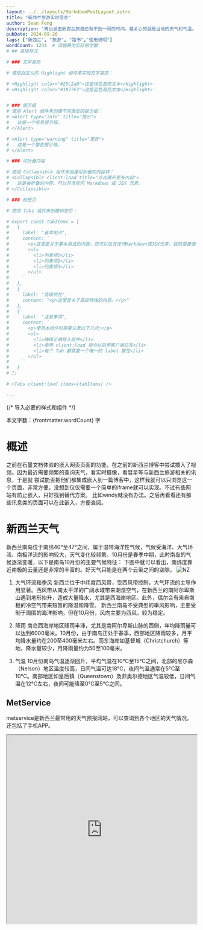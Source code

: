 ```yaml
---
layout: ../../layouts/MarkdownPostLayout.astro
title: "新西兰旅游实时信息"
author: Sean Feng
description: "离出发去新西兰旅游还有不到一周的时间，最关心的就是当地的天气和气温。谁不希望十个晴天呢。"
pubDate: 2024-09-26
tags: ["新西兰", "旅游", "路书","使用说明"]
wordCount: 1234  # 请替换为实际的字数
# ## 高级样式

# ### 文字高亮

# 使用自定义的 Highlight 组件来实现文字高亮：

# <Highlight color="#25c2a0">这是绿色高亮文本</Highlight>
# <Highlight color="#1877F2">这是蓝色高亮文本</Highlight>


# ### 提示框
# 使用 Alert 组件来创建不同类型的提示框：
# <Alert type="info" title="提示">
#   这是一个信息提示框。
# </Alert>

# <Alert type="warning" title="警告">
#   这是一个警告提示框。
# </Alert>

# ### 可折叠内容

# 使用 Collapsible 组件来创建可折叠的内容块：
# <Collapsible client:load title="点击展开更多内容">
#   这是被折叠的内容。可以包含任何 Markdown 或 JSX 元素。
# </Collapsible>

# ### 标签页

# 使用 Tabs 组件来创建标签页：

# export const tabItems = [
#   {
#     label: "基本用法",
#     content: `
#       <p>这里是关于基本用法的内容。您可以包含任何Markdown或JSX元素。目前直接使用tabs组件会报错，所以暂时使用这个妥协方案。</p>
#       <ul>
#         <li>列表项1</li>
#         <li>列表项2</li>
#         <li>列表项3</li>
#       </ul>
#     `
#   },
#   {
#     label: "高级特性",
#     content: "<p>这里是关于高级特性的内容。</p>"
#   },
#   {
#     label: "注意事项",
#     content: `
#       <p>使用本组件时需要注意以下几点:</p>
#       <ol>
#         <li>确保正确导入组件</li>
#         <li>使用 client:load 指令以启用客户端交互</li>
#         <li>每个 Tab 都需要一个唯一的 label 属性</li>
#       </ol>
#     `
#   }
# ];

# <Tabs client:load items={tabItems} />

---
```


{/* 导入必要的样式和组件 */}

<p style={{ textAlign: 'right', fontStyle: 'italic', color: '#888' }}>
  本文字数：{frontmatter.wordCount} 字
</p>

# 概述

之前在石墨文档体验的嵌入网页页面的功能，在之前的新西兰博客中尝试插入了视频。因为最近需要频繁的查询天气，看实时摄像，看彗星等与新西兰旅游相关的讯息，于是就
尝试能否把他们都集成嵌入到一篇博客中，这样我就可以只浏览这一个页面，非常方便。没想到仅仅需要一个简单的iframe就可以实现。不过有些网站有防止嵌入，只好找到替代方案。
比如windy就没有办法。之后再看看还有那些讯息类的页面可以在此嵌入，方便查阅。

# 新西兰天气

新西兰南岛位于南纬40°至47°之间，属于温带海洋性气候，气候受海洋、大气环流、南极洋流的影响较大，天气变化较频繁。10月份是春季中期，此时南岛的气候逐渐变暖，以下是南岛10月份的主要气候特征：
下图中就可以看出，南纬度靠近南极的云量还是非常的丰富的。好天气只能是在两个云带之间的空隙。
<image src="/SeanBlog/pictures/NZ69.png" alt="NZ"></image>

1. 大气环流和季风
新西兰位于中纬度西风带，受西风带控制，大气环流的主导作用显著。西风带从南太平洋的广阔水域带来潮湿空气，在新西兰的南阿尔卑斯山遇到地形抬升，造成大量降水，尤其是西海岸地区。此外，偶尔会有来自南极的冷空气带来短暂的降温和降雪。
新西兰南岛不受典型的季风影响，主要受制于周围的海洋影响，但在10月份，风向主要为西风，较为稳定。

2. 降雨
南岛西海岸地区降雨丰沛，尤其是南阿尔卑斯山脉的西侧，年均降雨量可以达到6000毫米。10月份，由于南岛正处于春季，西部地区降雨较多，月平均降水量约在200至400毫米左右。而东海岸如基督城（Christchurch）等地，降水量较少，月降雨量约为50至100毫米。

3. 气温
10月份南岛气温逐渐回升，平均气温在10°C至15°C之间，北部的尼尔森（Nelson）地区温度较高，日间气温可达18°C，夜间气温通常在5°C至10°C。南部地区如皇后镇（Queenstown）及菲奥尔德地区气温较低，日间气温在12°C左右，夜间可能降至0°C至5°C之间。

## MetService
metservice是新西兰最常用的天气预报网站，可以查询到各个地区的天气情况。还包括了手机APP。

<iframe 
  src="https://www.metservice.com/" 
  width="100%" 
  height="500px" 
  style={{ border: 'none' }} 
  title="Web Page Preview"
/>

## 皇后镇实时摄像头
这个摄像头简直是如获至宝，随时可以看看皇后镇的实时情况。刮风下雪，落日星空！而且可以查询任意历史时刻。它大概每10分钟更新一次全景照片。
<iframe 
  src="https://queenstown.roundshot.com/" 
  width="100%" 
  height="500px" 
  style={{ border: 'none' }} 
  title="Web Page Preview"
/>

# 极光预测

下图是未来27天的极光预测，红色表示极光概率较高。很幸运的是在10月5、6、10、11、12日这几天都是非常高的概率。尤其是我们在蒂卡普湖的两天！不过不算是
大爆发，所以应该就是可以在南边的天空看到红色的极光。下图2就是9月24日这天皇后镇晚上的极光盛况，通过实况照片看到，极光持续了一个晚上。而且那几天的月相也相当的配合，非常期待。
而且可能在极端良好天气的情况下，能看见C/2023 A3（紫金山-阿特拉斯）彗星。
<ImageSwitcher 
  client:load
  images={[
    '/SeanBlog/pictures/NZ64.png',
    '/SeanBlog/pictures/NZ65.png',
    '/SeanBlog/pictures/NZ66.png',

  ]} 
  maxHeight={800}
/>

<iframe 
  src="http://dunedinaurora.nz/" 
  width="100%" 
  height="500px" 
  style={{ border: 'none' }} 
  title="Web Page Preview"
/>

# C/2023 A3（紫金山-阿特拉斯）彗星

万众期待的C/2023彗星，目前已经进入观测期，在环境良好的区域日出前已经肉眼可见。下图是天文社学妹在澳大利亚拍摄的彗星，登上了NASA每日一图。目前预测峰值亮度在2等左右。
不过我们在新西兰的时候，观测角度没有北半球更好。目前9月28日天气非常好，早起试一试！
<ImageSwitcher 
  client:load
  images={[
    '/SeanBlog/pictures/NZ67.jpg',
    '/SeanBlog/pictures/NZ68.png',

  ]} 
  maxHeight={800}
/>


{/* <iframe 
  src="http://www.aerith.net/comet/catalog/2023A3/2023A3-j.html" 
  width="100%" 
  height="500px" 
  style={{ border: 'none' }} 
  title="Web Page Preview"
/> */}

下面这个theskylive可以实时模拟星空，包括彗星的位置。

<iframe 
  src="https://theskylive.com/planetarium?objects=sun-moon-c2023a3-mercury-venus-mars-jupiter-saturn-uranus-neptune-pluto&localdata=-45.03023%7C168.66271%7CQueenstown%20(NZ)%7CPacific%2FAuckland%7C0&obj=c2023a3&h=08&m=07&date=2024-09-26#ra|10.708067369096266|dec|-6.10582997734143|fov|56" 
  width="100%" 
  height="500px" 
  style={{ border: 'none' }} 
  title="Web Page Preview"
/>

这次新西兰的星空可以看到南十字星，也可以看到大小麦哲伦星云。非常值得期待！新西兰空气污染比较小，皇后镇这样的市区，只要天气晴朗，相机就可以拍到非常清晰的星空。